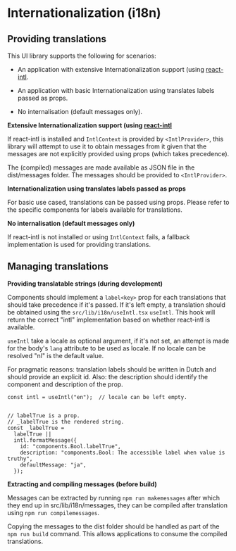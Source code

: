 
<Meta title="Manual/Internationalization"/>

Internationalization (i18n)
===


## Providing translations

This UI library supports the following for scenarios:

- An application with extensive Internationalization support
  (using [react-intl](https://formatjs.io/docs/react-intl/).

- An application with basic Internationalization using translates labels
  passed as props.

- No internalisation (default messages only).

**Extensive Internationalization support (using [react-intl](https://formatjs.io/docs/react-intl/)**

If react-intl is installed and `IntlContext` is provided by `<IntlProvider>`, this library will attempt to use it to
obtain messages from it given that the messages are not explicitly provided using props (which takes precedence).

The (compiled) messages are made available as JSON file in the dist/messages folder. The messages should be provided to
`<IntlProvider>`.


**Internationalization using translates labels passed as props**

For basic use cased, translations can be passed using props. Please refer to the specific components for labels
available for translations.


**No internalisation (default messages only)**

If react-intl is not installed or using `IntlContext` fails, a fallback implementation is used for providing translations.


## Managing translations

**Providing translatable strings (during development)**

Components should implement a `label<key>` prop for each translations that should take precedence if it's passed. If
it's left empty, a translation should be obtained using the `src/lib/i18n/useIntl.tsx` `useIntl`. This hook will return
the correct "intl" implementation based on whether react-intl is available.

`useIntl` take a locale as optional argument, if it's not set, an attempt is made for the body's `lang` attribute to be
 used as locale. If no locale can be resolved "nl" is the default  value.

 For pragmatic reasons: translation labels should be written in Dutch and should provide an explicit id. Also: the
 description should identify the component and description of the prop.

```tsx
const intl = useIntl("en");  // locale can be left empty.


// labelTrue is a prop.
// _labelTrue is the rendered string.
const _labelTrue =
  labelTrue ||
  intl.formatMessage({
    id: "components.Bool.labelTrue",
    description: "components.Bool: The accessible label when value is truthy",
    defaultMessage: "ja",
  });
```

**Extracting and compiling messages (before build)**

Messages can be extracted by running `npm run makemessages` after which they end up in src/lib/i18n/messages, they can
be compiled after translation using `npm run compilemessages`.

Copying the messages to the dist folder should be handled as part of the `npm run build` command. This allows
applications to consume the compiled translations.
